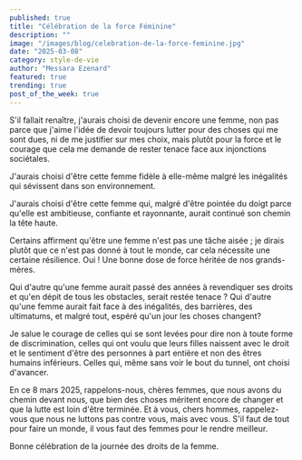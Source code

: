 ```yaml
---
published: true
title: "Célébration de la force Féminine"
description: ""
image: "/images/blog/celebration-de-la-force-feminine.jpg"
date: "2025-03-08"
category: style-de-vie
author: "Messara Ezenard"
featured: true
trending: true
post_of_the_week: true
---
```



S'il fallait renaître, j'aurais choisi de devenir encore une femme, non pas parce que j'aime l'idée de devoir toujours lutter pour des choses qui me sont dues, ni de me justifier sur mes choix, mais plutôt pour la force et le courage que cela me demande de rester tenace face aux injonctions sociétales.

J'aurais choisi d'être cette femme fidèle à elle-même malgré les inégalités qui sévissent dans son environnement.

J'aurais choisi d'être cette femme qui, malgré d'être pointée du doigt parce qu'elle est ambitieuse, confiante et rayonnante, aurait continué son chemin la tête haute.

Certains affirment qu'être une femme n'est pas une tâche aisée ; je dirais plutôt que ce
n'est pas donné à tout le monde, car cela nécessite une certaine résilience. Oui ! Une bonne dose de force héritée de nos grands- mères.

Qui d'autre qu'une femme aurait passé des années à revendiquer ses droits et qu'en dépit de tous les obstacles, serait restée tenace ? Qui d'autre qu'une femme aurait fait face à des inégalités, des barrières, des ultimatums, et malgré tout, espéré qu'un jour les choses changent?

Je salue le courage de celles qui se sont levées pour dire non à toute forme de discrimination, celles qui ont voulu que leurs filles naissent avec le droit et le sentiment d'être des personnes à part entière et non des êtres humains inférieurs. Celles qui, même sans voir le bout du tunnel, ont choisi d'avancer.

En ce 8 mars 2025, rappelons-nous, chères femmes, que nous avons du chemin devant nous, que bien des choses méritent encore de changer et que la lutte est loin d'être terminée. Et à vous, chers hommes, rappelez- vous que nous ne luttons pas contre vous, mais avec vous. S'il faut de tout pour faire un monde, il vous faut des femmes pour le rendre meilleur.

Bonne célébration de la journée des droits de la femme.